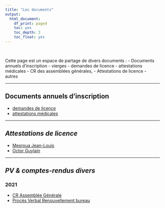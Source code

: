 ```yaml
---
title: "Les documents"
output:
  html_document:
    df_print: paged
    toc: yes
    toc_depth: 3
    toc_float: yes
---
```


<br>

Cette page est un espace de partage de divers documents :
- Documents annuels d'inscription - vierges
   - demandes de licence
   - attestations médicales
- CR des assemblées générales,
- Attestations de licence
- autres

---

## **Documents annuels d'inscription**

- [demandes de licence]()
- [attestations médicales]()

---

## ***Attestations de licence***

- [Mesroua Jean-Louis](9_documents/licence_8014706 mesroua jean louis.pdf)
- [Octor Guylain](9_documents/licence_8016084 octor guylain.pdf)

---

## ***PV & comptes-rendus divers***

### 2021  

- [CR Assemblée Générale](https://hackmd.io/@cedTas-Perso/SJVD-QcHP)
- [Procès Verbal Renouvellement bureau](9_documents/BeauvalTT - PV Renouvellement bureau.html)

